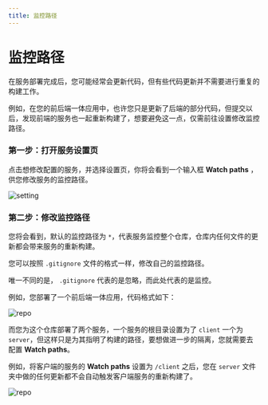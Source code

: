 ```yaml
---
title: 监控路径
---
```



<Head>
  <meta name="zeabur:image:title" content="监控路径" />
  <meta name="zeabur:image:subtitle" content="自定义服务监控路径" />
  <meta name="twitter:image" content="https://opengraph-dev.zeabur.app/api/og?title=监控路径&desc=自定义服务监控路径" />
  <meta name="og:image" content="https://opengraph-dev.zeabur.app/api/og?title=监控路径&desc=自定义服务监控路径" />
</Head>

# 监控路径

在服务部署完成后，您可能经常会更新代码，但有些代码更新并不需要进行重复的构建工作。

例如，在您的前后端一体应用中，也许您只是更新了后端的部分代码，但提交以后，发现前端的服务也一起重新构建了，想要避免这一点，仅需前往设置修改监控路径。

### 第一步：打开服务设置页

点击想修改配置的服务，并选择设置页，你将会看到一个输入框 **Watch paths** ，供您修改服务的监控路径。

![setting](/deploy/watch-path/setting.png)

### 第二步：修改监控路径

您将会看到，默认的监控路径为 `*`，代表服务监控整个仓库，仓库内任何文件的更新都会带来服务的重新构建。

您可以按照 `.gitignore` 文件的格式一样，修改自己的监控路径。

唯一不同的是， `.gitignore` 代表的是忽略，而此处代表的是监控。

例如，您部署了一个前后端一体应用，代码格式如下：

![repo](/deploy/watch-path/repo.png)

而您为这个仓库部署了两个服务，一个服务的根目录设置为了 `client` 一个为 `server`，但这样只是为其指明了构建的路径，要想做进一步的隔离，您就需要去配置 **Watch paths**。

例如，将客户端的服务的 **Watch paths** 设置为 `/client` 之后，您在 `server` 文件夹中做的任何更新都不会自动触发客户端服务的重新构建了。

![repo](/deploy/watch-path/save.png)

